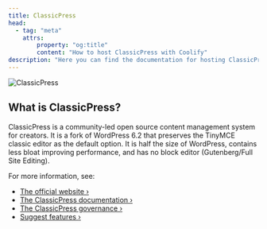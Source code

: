```yaml
---
title: ClassicPress
head:
  - tag: "meta"
    attrs:
        property: "og:title"
        content: "How to host ClassicPress with Coolify"
description: "Here you can find the documentation for hosting ClassicPress with Coolify."
---
```



<Badge text="One-click setup." variant="note" size="large" />

![ClassicPress](https://raw.githubusercontent.com/ClassicPress/ClassicPress/develop/src/wp-admin/images/classicpress-logo.png)

## What is ClassicPress?

ClassicPress is a community-led open source content management system for creators. It is a fork of WordPress 6.2 that preserves the TinyMCE classic editor as the default option. It is half the size of WordPress, contains less bloat improving performance, and has no block editor (Gutenberg/Full Site Editing).

For more information, see:

- [The official website ›](https://www.classicpress.net/)
- [The ClassicPress documentation ›](https://docs.classicpress.net/)
- [The ClassicPress governance ›](https://www.classicpress.net/governance/)
- [Suggest features ›](https://github.com/ClassicPress/ClassicPress/issues/)
